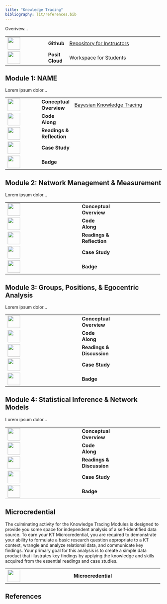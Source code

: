 ```yaml
---
title: "Knowledge Tracing"
bibliography: lit/references.bib
---
```


Overivew...

+------------------------------------+-----------------+------------------------------------------------------------------------------------+
| ![](images/github.png){width="40"} | **Github\       | [Repository for Instructors](https://github.com/laser-institute/knowledge-tracing) |
|                                    | **              |                                                                                    |
+------------------------------------+-----------------+------------------------------------------------------------------------------------+
| ![](images/posit.png){width="40"}  | **Posit Cloud** | Workspace for Students                                                             |
+------------------------------------+-----------------+------------------------------------------------------------------------------------+

## Module 1: NAME

Lorem ipsum dolor...

+-------------------------------------------------+----------------+---------------------------------------------------------------------------------------------------------------------------------------+
| ![](images/conceptual-overview.png){width="40"} | **Conceptual\  | [Bayesian Knowledge Tracing](https://laser-institute.github.io/knowledge-tracing/module-1/kt-1-conceptual-overview.html#/title-slide) |
|                                                 | Overview**     |                                                                                                                                       |
+-------------------------------------------------+----------------+---------------------------------------------------------------------------------------------------------------------------------------+
| ![](images/code-along.png){width="40"}          | **Code Along** |                                                                                                                                       |
+-------------------------------------------------+----------------+---------------------------------------------------------------------------------------------------------------------------------------+
| ![](images/reading.png){width="40"}             | **Readings &\  |                                                                                                                                       |
|                                                 | Reflection**   |                                                                                                                                       |
+-------------------------------------------------+----------------+---------------------------------------------------------------------------------------------------------------------------------------+
| ![](images/case-study.png){width="40"}          | **Case Study** |                                                                                                                                       |
+-------------------------------------------------+----------------+---------------------------------------------------------------------------------------------------------------------------------------+
| ![](images/sna-badge-1.png){width="40"}         | **Badge**      |                                                                                                                                       |
+-------------------------------------------------+----------------+---------------------------------------------------------------------------------------------------------------------------------------+

## Module 2: Network Management & Measurement

Lorem ipsum dolor...

+------------------------------------------+----------------+---------------------------+
| ![](images/presentation.png){width="40"} | **Conceptual\  |                           |
|                                          | Overview**     |                           |
+------------------------------------------+----------------+---------------------------+
| ![](images/code-along.png){width="40"}   | **Code Along** |                           |
+------------------------------------------+----------------+---------------------------+
| ![](images/reading.png){width="40"}      | **Readings &\  |                           |
|                                          | Reflection**   |                           |
+------------------------------------------+----------------+---------------------------+
| ![](images/case-study.png){width="40"}   | **Case Study** |                           |
+------------------------------------------+----------------+---------------------------+
| ![](images/sna-badge-2.png){width="40"}  | **Badge**      |                           |
+------------------------------------------+----------------+---------------------------+

## Module 3: Groups, Positions, & Egocentric Analysis

Lorem ipsum dolor...

+------------------------------------------+----------------+---------------------------+
| ![](images/presentation.png){width="40"} | **Conceptual\  |                           |
|                                          | Overview**     |                           |
+------------------------------------------+----------------+---------------------------+
| ![](images/code-along.png){width="40"}   | **Code Along** |                           |
+------------------------------------------+----------------+---------------------------+
| ![](images/reading.png){width="40"}      | **Readings &\  |                           |
|                                          | Discussion**   |                           |
+------------------------------------------+----------------+---------------------------+
| ![](images/case-study.png){width="40"}   | **Case Study** |                           |
+------------------------------------------+----------------+---------------------------+
| ![](images/sna-badge-3.png){width="40"}  | **Badge**      |                           |
+------------------------------------------+----------------+---------------------------+

## Module 4: Statistical Inference & Network Models

Lorem ipsum dolor...

+------------------------------------------+----------------+---------------------------+
| ![](images/presentation.png){width="40"} | **Conceptual\  |                           |
|                                          | Overview**     |                           |
+------------------------------------------+----------------+---------------------------+
| ![](images/code-along.png){width="40"}   | **Code Along** |                           |
+------------------------------------------+----------------+---------------------------+
| ![](images/reading.png){width="40"}      | **Readings &\  |                           |
|                                          | Discussion**   |                           |
+------------------------------------------+----------------+---------------------------+
| ![](images/case-study.png){width="40"}   | **Case Study** |                           |
+------------------------------------------+----------------+---------------------------+
| ![](images/sna-badge-4.jpg){width="40"}  | **Badge**      |                           |
+------------------------------------------+----------------+---------------------------+

## Microcredential

The culminating activity for the Knowledge Tracing Modules is designed to provide you some space for independent analysis of a self-identified data source. To earn your KT Microcredential, you are required to demonstrate your ability to formulate a basic research question appropriate to a KT context, wrangle and analyze relational data, and communicate key findings. Your primary goal for this analysis is to create a simple data product that illustrates key findings by applying the knowledge and skills acquired from the essential readings and case studies.

+---------------------------------------+---------------------+---------------------------+
| ![](images/sna-micro.png){width="40"} | **Microcredential** |                           |
+---------------------------------------+---------------------+---------------------------+

## References
